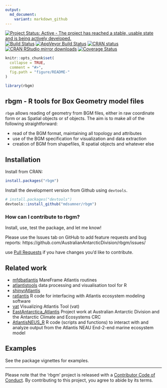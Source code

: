 ```yaml
---
output:
  md_document:
    variant: markdown_github
---
```



[![Project Status: Active - The project has reached a stable, usable state and is being actively developed.](http://www.repostatus.org/badges/latest/active.svg)](http://www.repostatus.org/#active)
[![Build Status](https://travis-ci.org/AustralianAntarcticDivision/rbgm.png?branch=master)](https://travis-ci.org/AustralianAntarcticDivision/rbgm)
[![AppVeyor Build Status](https://ci.appveyor.com/api/projects/status/github/AustralianAntarcticDivision/rbgm?branch=master&svg=true)](https://ci.appveyor.com/project/AustralianAntarcticDivision/rbgm)
  [![CRAN status](https://www.r-pkg.org/badges/version/rbgm)](https://CRAN.R-project.org/package=rbgm)[![CRAN RStudio mirror downloads](http://cranlogs.r-pkg.org/badges/rbgm)](https://cran.r-project.org/package=rbgm)
[![Coverage Status](https://img.shields.io/codecov/c/github/AustralianAntarcticDivision/rbgm/master.svg)](https://codecov.io/github/AustralianAntarcticDivision/rbgm?branch=master)

<!-- README.md is generated from README.Rmd. Please edit that file -->

```r
knitr::opts_chunk$set(
  collapse = TRUE,
  comment = "#>",
  fig.path = "figure/README-"
)

library(rbgm)
```

## rbgm - R tools for Box Geometry model files

`rbgm` allows reading of geometry from BGM files, either in raw
coordinate form or as Spatial objects or sf objects. The aim is to make all of the following straightforward: 

* read of the BGM format, maintaining all topology and attributes
* use of the BGM specification for visualization and data extraction
* creation of BGM from shapefiles, R spatial objects and whatever else


## Installation

Install from CRAN: 

```r
install.packages("rbgm")
```

Install the development version from Github using `devtools`. 

```r
# install.packages("devtools")
devtools::install_github("mdsumner/rbgm")
```

### How can I contribute to rbgm? 

Install, use, test the package, and let me know! 

Please use the Issues tab on GitHub to add feature requests and bug reports: https://github.com/AustralianAntarcticDivision/rbgm/issues/ 

use [Pull Requests](http://r-pkgs.had.co.nz/git.html#git-pullreq) if you have changes you'd like to contribute. 

## Related work


* [mfdbatlantis](https://github.com/mareframe/mfdbatlantis) MareFrame Atlantis routines
* [atlantistools](https://github.com/alketh/atlantistools) data processing and visualisation tool for R
* [shinyrAtlantis](https://github.com/shanearichards/shinyrAtlantis)
* [ratlantis](https://github.com/jsgosnell/ratlantis)  R code for interfacing with Atlantis ecosystem modeling software
* [vat](https://github.com/mareframe/vat)	 Visualizing Atlantis Tool (vat)
* [EastAntarctica_Atlantis](https://github.com/AustralianAntarcticDivision/EastAntarctica_Atlantis) Project work at Australian Antarctic Division and the Antarctic Climate and Ecosystems CRC
* [AtlantisNEUS_R](https://github.com/erikjsolsen/AtlantisNEUS_R) R code (scripts and functions) to interact with and analyze output from the Atlantis NEAU End-2-end marine ecosystem model


## Examples

See the package vignettes for examples. 

---

Please note that the 'rbgm' project is released with a [Contributor Code of
Conduct](https://github.com/AustralianAntarcticDivision/rbgm/blob/master/CODE_OF_CONDUCT.md).
By contributing to this project, you agree to abide by its terms.

